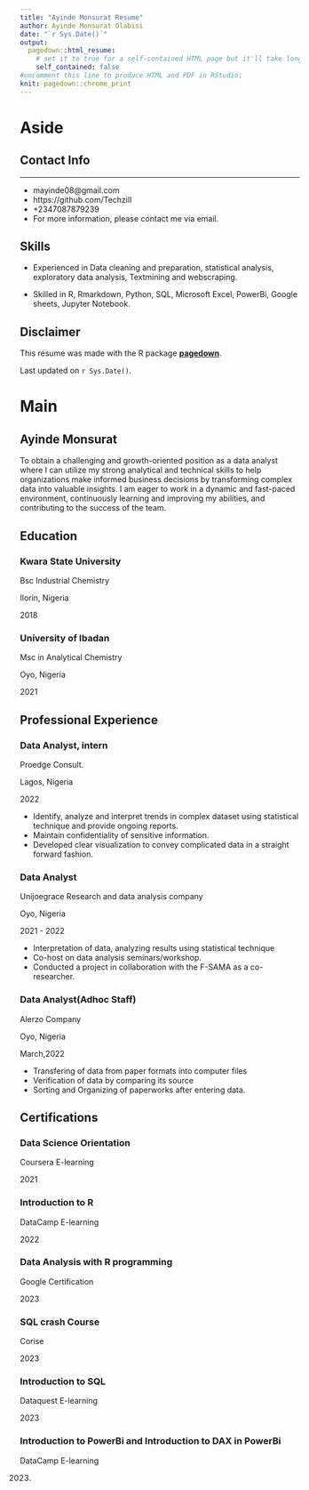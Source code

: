 ```yaml
---
title: "Ayinde Monsurat Resume"
author: Ayinde Monsurat Olabisi
date: "`r Sys.Date()`"
output:
  pagedown::html_resume:
    # set it to true for a self-contained HTML page but it'll take longer to render
    self_contained: false
#uncomment this line to produce HTML and PDF in RStudio:
knit: pagedown::chrome_print
---
```


Aside
================================================================================


Contact Info {#contact}
-----------------------------------------------------------------
---------------

- <i class="fa fa-envelope"></i> mayinde08@gmail.com
- <i class="fa fa-github"></i> https://github.com/Techzill
- <i class="fa fa-phone"></i> +2347087879239
- For more information, please contact me via email.


Skills {#skills}
--------------------------------------------------------------------------------

- Experienced in Data cleaning and preparation, statistical analysis, exploratory data analysis, Textmining and webscraping.

- Skilled in R, Rmarkdown, Python, SQL, Microsoft Excel, PowerBi, Google sheets, Jupyter Notebook.


Disclaimer {#disclaimer}
--------------------------------------------------------------------------------

This resume was made with the R package [**pagedown**](https://github.com/rstudio/pagedown).

Last updated on `r Sys.Date()`.



Main
================================================================================

Ayinde Monsurat {#title}
--------------------------------------------------------------------------------

To obtain a challenging and growth-oriented position as a data analyst where I can utilize my strong analytical and technical skills to help organizations make informed business decisions by transforming complex data into valuable insights. I am eager to work in a dynamic and fast-paced environment, continuously learning and improving my abilities, and contributing to the success of the team.


Education {data-icon=graduation-cap data-concise=true}
--------------------------------------------------------------------------------

### Kwara State University

Bsc Industrial Chemistry

Ilorin, Nigeria

2018

### University of Ibadan

Msc in Analytical Chemistry

Oyo, Nigeria

2021

Professional Experience {data-icon=suitcase}
--------------------------------------------------------------------------------

### Data Analyst, intern

Proedge Consult.

Lagos, Nigeria

2022

::: concise
- Identify, analyze and interpret trends in complex dataset using statistical technique and provide ongoing reports. 
- Maintain confidentiality of sensitive information.
- Developed clear visualization to convey complicated data in a straight forward fashion.

:::

### Data Analyst

Unijoegrace Research and data analysis company

Oyo, Nigeria

2021 - 2022

::: concise
- Interpretation of data, analyzing results using statistical technique
- Co-host on data analysis seminars/workshop.
- Conducted a project in collaboration with the F-SAMA as a co-researcher.
:::


### Data Analyst(Adhoc Staff)

Alerzo Company

Oyo, Nigeria

March,2022

::: concise
- Transfering of data from paper formats into computer files
- Verification of data by comparing its source
- Sorting and Organizing of paperworks after entering data.
:::

Certifications {data-icon=file}
--------------------------------------------------------------------------------

### Data Science Orientation

Coursera E-learning  

2021

### Introduction to R

DataCamp E-learning

2022 

### Data Analysis with R programming

Google Certification

2023

### SQL crash Course

Corise

2023

### Introduction to SQL

Dataquest E-learning

2023

### Introduction to PowerBi and Introduction to DAX in PowerBi

DataCamp E-learning

2023.

